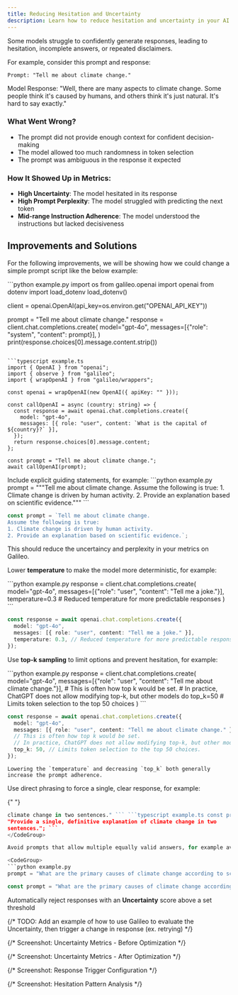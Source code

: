 ```yaml
---
title: Reducing Hesitation and Uncertainty
description: Learn how to reduce hesitation and uncertainty in your AI models.
---
```



Some models struggle to confidently generate responses, leading to hesitation, incomplete answers, or repeated disclaimers.

For example, consider this prompt and response:

```
Prompt: "Tell me about climate change."
```

<Card>
  Model Response: "Well, there are many aspects to climate change. Some people
  think it's caused by humans, and others think it's just natural. It's hard to
  say exactly."
</Card>

### What Went Wrong?

- The prompt did not provide enough context for confident decision-making
- The model allowed too much randomness in token selection
- The prompt was ambiguous in the response it expected

### How It Showed Up in Metrics:

- **High Uncertainty**: The model hesitated in its response
- **High Prompt Perplexity**: The model struggled with predicting the next token
- **Mid-range Instruction Adherence**: The model understood the instructions but lacked decisiveness

## Improvements and Solutions

For the following improvements, we will be showing how we could change a simple prompt script like the below example:

<CodeGroup>
```python example.py
import os
from galileo.openai import openai
from dotenv import load_dotenv
load_dotenv()

client = openai.OpenAI(api_key=os.environ.get("OPENAI_API_KEY"))

prompt = "Tell me about climate change."
response = client.chat.completions.create(
model="gpt-4o",
messages=[{"role": "system", "content": prompt}],
)
print(response.choices[0].message.content.strip())

````

```typescript example.ts
import { OpenAI } from "openai";
import { observe } from "galileo";
import { wrapOpenAI } from "galileo/wrappers";

const openai = wrapOpenAI(new OpenAI({ apiKey: "" }));

const callOpenAI = async (country: string) => {
  const response = await openai.chat.completions.create({
    model: "gpt-4o",
    messages: [{ role: "user", content: `What is the capital of ${country}?` }],
  });
  return response.choices[0].message.content;
};

const prompt = "Tell me about climate change.";
await callOpenAI(prompt);
````

</CodeGroup>

<Steps>
<Step title="Provide Stronger Context in Prompts">
Include explicit guiding statements, for example:

  <CodeGroup>
  ```python example.py
  prompt = """Tell me about climate change. 
    Assume the following is true: 
    1. Climate change is driven by human activity. 
    2. Provide an explanation based on scientific evidence."""
  ```

```typescript example.ts
const prompt = `Tell me about climate change. 
Assume the following is true: 
1. Climate change is driven by human activity. 
2. Provide an explanation based on scientific evidence.`;
```

  </CodeGroup>

This should reduce the uncertaincy and perplexity in your metrics on Galileo.

</Step>
<Step title="Adjust Model Sampling Parameters">

Lower **temperature** to make the model more deterministic, for example:

  <CodeGroup>
  ```python example.py
  response = client.chat.completions.create(
      model="gpt-4o",
      messages=[{"role": "user", "content": "Tell me a joke."}],
      temperature=0.3  # Reduced temperature for more predictable responses
  )
  ```
  
  ```typescript example.ts
  const response = await openai.chat.completions.create({
    model: "gpt-4o",
    messages: [{ role: "user", content: "Tell me a joke." }],
    temperature: 0.3, // Reduced temperature for more predictable responses
  });
  ```
  </CodeGroup>

Use **top-k sampling** to limit options and prevent hesitation, for example:

  <CodeGroup>
  ```python example.py
  response = client.chat.completions.create(
      model="gpt-4o",
      messages=[{"role": "user", "content": "Tell me about climate change."}],
      # This is often how top k would be set. 
      # In practice, ChatGPT does not allow modifying top-k, but other models do
      top_k=50  # Limits token selection to the top 50 choices
  )
  ```
  
  ```typescript example.ts
  const response = await openai.chat.completions.create({
    model: "gpt-4o",
    messages: [{ role: "user", content: "Tell me about climate change." }],
    // This is often how top k would be set. 
    // In practice, ChatGPT does not allow modifying top-k, but other models do
    top_k: 50, // Limits token selection to the top 50 choices. 
  });
  ```
  </CodeGroup>

    Lowering the `temperature` and decreasing `top_k` both generally increase the prompt adherence.

</Step>
<Step title="Modify Prompt Structure">
Use direct phrasing to force a single, clear response, for example:

{" "}
<CodeGroup>
  ```python example.py prompt = "Provide a single, definitive explanation of
  climate change in two sentences." ``` ```typescript example.ts const prompt =
  "Provide a single, definitive explanation of climate change in two
  sentences."; ```
</CodeGroup>

Avoid prompts that allow multiple equally valid answers, for example avoiding confusing by adding the source of the opinion we care about:

  <CodeGroup>
  ```python example.py
  prompt = "What are the primary causes of climate change according to scientists?"
  ```
  
  ```typescript example.ts
  const prompt = "What are the primary causes of climate change according to scientists?";
  ```
  </CodeGroup>
</Step>
<Step title="Apply Uncertainty-Based Filtering">

Automatically reject responses with an **Uncertainty** score above a set threshold

{/* TODO: Add an example of how to use Galileo to evaluate the Uncertainty, then trigger a change in response (ex. retrying) */}

</Step>
</Steps>

{/* Screenshot: Uncertainty Metrics - Before Optimization */}

<Screenshot
  description="Uncertainty metrics dashboard showing initial state before optimization"
  placeholder="Add screenshot of uncertainty metrics before optimization"
  state="before"
/>

{/* Screenshot: Uncertainty Metrics - After Optimization */}

<Screenshot
  description="Uncertainty metrics dashboard showing improvements after optimization"
  placeholder="Add screenshot of uncertainty metrics after optimization"
  state="after"
/>

{/* Screenshot: Response Trigger Configuration */}

<Screenshot
  description="Configuration panel for response triggers and uncertainty thresholds"
  placeholder="Add screenshot of response trigger configuration"
/>

{/* Screenshot: Hesitation Pattern Analysis */}

<Screenshot
  description="Analysis view showing patterns of hesitation in responses"
  placeholder="Add screenshot of hesitation pattern analysis"
/>
